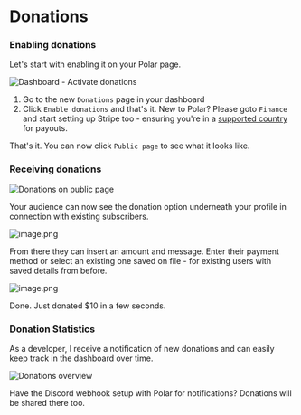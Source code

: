 # Donations

### Enabling donations

Let's start with enabling it on your Polar page.

![Dashboard - Activate donations](https://7vk6rcnylug0u6hg.public.blob.vercel-storage.com/image-BqYZ5aAViEUOfTGgGxtXGkqd6ll86g.png)

1. Go to the new `Donations` page in your dashboard
2. Click `Enable donations` and that's it. New to Polar? Please goto `Finance` and start setting up Stripe too - ensuring you're in a [supported country](/docs/faq/for-maintainers/#which-countries-are-supported) for payouts.

That's it. You can now click `Public page` to see what it looks like.

### Receiving donations

![Donations on public page](https://7vk6rcnylug0u6hg.public.blob.vercel-storage.com/Screenshot%202024-04-09%20at%2015.25.31-qDEuFbVKeROgq3cQVFAheHpYMe81AT.png)

Your audience can now see the donation option underneath your profile in connection with existing subscribers.

![image.png](https://7vk6rcnylug0u6hg.public.blob.vercel-storage.com/image-eZTyJYoMe9a3lXEKZTTnE7YHlGs9IZ.png)

From there they can insert an amount and message. Enter their payment method or select an existing one saved on file - for existing users with saved details from before.

![image.png](https://7vk6rcnylug0u6hg.public.blob.vercel-storage.com/image-cfRoaMk3KtSmzyBYk2MUajNHNZy12e.png)

Done. Just donated $10 in a few seconds.

### Donation Statistics

As a developer, I receive a notification of new donations and can easily keep track in the dashboard over time.

![Donations overview](https://7vk6rcnylug0u6hg.public.blob.vercel-storage.com/image-7jmwiqXBN6CwIyEdpMcgVoNfPjG0Jm.png)

Have the Discord webhook setup with Polar for notifications? Donations will be shared there too.
